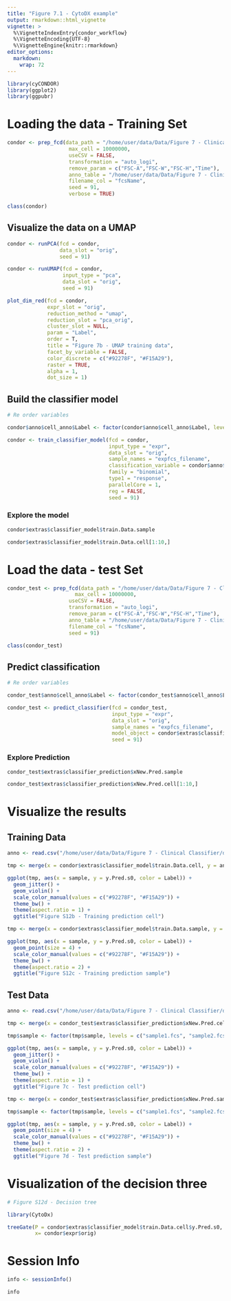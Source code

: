 ```yaml
---
title: "Figure 7.1 - CytoDX example"
output: rmarkdown::html_vignette
vignette: >
  %\VignetteIndexEntry{condor_workflow}
  %\VignetteEncoding{UTF-8}
  %\VignetteEngine{knitr::rmarkdown}
editor_options: 
  markdown: 
    wrap: 72
---
```


```r
library(cyCONDOR)
library(ggplot2)
library(ggpubr)
```

# Loading the data - Training Set

```r
condor <- prep_fcd(data_path = "/home/user/data/Data/Figure 7 - Clinical Classifier/data_and_envs/CytoDX/train/", 
                    max_cell = 10000000, 
                    useCSV = FALSE, 
                    transformation = "auto_logi", 
                    remove_param = c("FSC-A","FSC-W","FSC-H","Time"), 
                    anno_table = "/home/user/data/Data/Figure 7 - Clinical Classifier/data_and_envs/CytoDX/fcs_info_train.csv", 
                    filename_col = "fcsName",
                    seed = 91, 
                    verbose = TRUE)
```

```r
class(condor)
```

## Visualize the data on a UMAP
```r
condor <- runPCA(fcd = condor, 
                 data_slot = "orig", 
                 seed = 91)
```

```r
condor <- runUMAP(fcd = condor, 
                  input_type = "pca", 
                  data_slot = "orig", 
                  seed = 91)
```

```r
plot_dim_red(fcd = condor, 
             expr_slot = "orig", 
             reduction_method = "umap", 
             reduction_slot = "pca_orig", 
             cluster_slot = NULL,
             param = "Label", 
             order = T, 
             title = "Figure 7b - UMAP training data", 
             facet_by_variable = FALSE, 
             color_discrete = c("#92278F", "#F15A29"), 
             raster = TRUE, 
             alpha = 1, 
             dot_size = 1)
```

## Build the classifier model
```r
# Re order variables

condor$anno$cell_anno$Label <- factor(condor$anno$cell_anno$Label, levels = c("normal", "aml"), labels = c("1_normal", "2_aml"))
```


```r
condor <- train_classifier_model(fcd = condor, 
                                 input_type = "expr", 
                                 data_slot = "orig", 
                                 sample_names = "expfcs_filename", 
                                 classification_variable = condor$anno$cell_anno$Label, 
                                 family = "binomial", 
                                 type1 = "response", 
                                 parallelCore = 1, 
                                 reg = FALSE, 
                                 seed = 91)
```

### Explore the model
```r
condor$extras$classifier_model$train.Data.sample

condor$extras$classifier_model$train.Data.cell[1:10,]
```


# Load the data - test Set

```r
condor_test <- prep_fcd(data_path = "/home/user/data/Data/Figure 7 - Clinical Classifier/data_and_envs/CytoDX/test/", 
                      max_cell = 10000000, 
                    useCSV = FALSE, 
                    transformation = "auto_logi", 
                    remove_param = c("FSC-A","FSC-W","FSC-H","Time"), 
                    anno_table = "/home/user/data/Data/Figure 7 - Clinical Classifier/data_and_envs/CytoDX/fcs_info_test.csv", 
                    filename_col = "fcsName",
                    seed = 91)
```

```r
class(condor_test)
```

## Predict classification
```r
# Re order variables

condor_test$anno$cell_anno$Label <- factor(condor_test$anno$cell_anno$Label, levels = c("normal", "aml"), labels = c("1_normal", "2_aml"))
```

```r
condor_test <- predict_classifier(fcd = condor_test, 
                                  input_type = "expr", 
                                  data_slot = "orig", 
                                  sample_names = "expfcs_filename", 
                                  model_object = condor$extras$classifier_model, 
                                  seed = 91)
```

### Explore Prediction
```r
condor_test$extras$classifier_prediction$xNew.Pred.sample

condor_test$extras$classifier_prediction$xNew.Pred.cell[1:10,]
```

# Visualize the results

## Training Data
```r
anno <- read.csv("/home/user/data/Data/Figure 7 - Clinical Classifier/data_and_envs/CytoDX/fcs_info_train.csv")

tmp <- merge(x = condor$extras$classifier_model$train.Data.cell, y = anno, by.x = "sample", by.y = "fcsName")

ggplot(tmp, aes(x = sample, y = y.Pred.s0, color = Label)) +
  geom_jitter() + 
  geom_violin() +
  scale_color_manual(values = c("#92278F", "#F15A29")) +
  theme_bw() + 
  theme(aspect.ratio = 1) + 
  ggtitle("Figure S12b - Training prediction cell")
```

```r
tmp <- merge(x = condor$extras$classifier_model$train.Data.sample, y = anno, by.x = "sample", by.y = "fcsName")

ggplot(tmp, aes(x = sample, y = y.Pred.s0, color = Label)) +
  geom_point(size = 4) +
  scale_color_manual(values = c("#92278F", "#F15A29")) +
  theme_bw() + 
  theme(aspect.ratio = 2) + 
  ggtitle("Figure S12c - Training prediction sample")
```

## Test Data
```r
anno <- read.csv("/home/user/data/Data/Figure 7 - Clinical Classifier/data_and_envs/CytoDX/fcs_info_test.csv")

tmp <- merge(x = condor_test$extras$classifier_prediction$xNew.Pred.cell, y = anno, by.x = "sample", by.y = "fcsName")

tmp$sample <- factor(tmp$sample, levels = c("sample1.fcs", "sample2.fcs", "sample3.fcs",  "sample4.fcs",  "sample5.fcs",  "sample6.fcs",  "sample7.fcs",  "sample8.fcs",  "sample9.fcs", "sample10.fcs"))

ggplot(tmp, aes(x = sample, y = y.Pred.s0, color = Label)) +
  geom_jitter() +
  geom_violin() +
  scale_color_manual(values = c("#92278F", "#F15A29")) +
  theme_bw() + 
  theme(aspect.ratio = 1) + 
  ggtitle("Figure 7c - Test prediction cell")
```

```r
tmp <- merge(x = condor_test$extras$classifier_prediction$xNew.Pred.sample, y = anno, by.x = "sample", by.y = "fcsName")

tmp$sample <- factor(tmp$sample, levels = c("sample1.fcs", "sample2.fcs", "sample3.fcs",  "sample4.fcs",  "sample5.fcs",  "sample6.fcs",  "sample7.fcs",  "sample8.fcs",  "sample9.fcs", "sample10.fcs"))

ggplot(tmp, aes(x = sample, y = y.Pred.s0, color = Label)) +
  geom_point(size = 4) +
  scale_color_manual(values = c("#92278F", "#F15A29")) +
  theme_bw() + 
  theme(aspect.ratio = 2) + 
  ggtitle("Figure 7d - Test prediction sample")
```

# Visualization of the decision three
```r
# Figure S12d - Decision tree

library(CytoDx)

treeGate(P = condor$extras$classifier_model$train.Data.cell$y.Pred.s0,
         x= condor$expr$orig)
```

# Session Info
```r
info <- sessionInfo()

info
```
